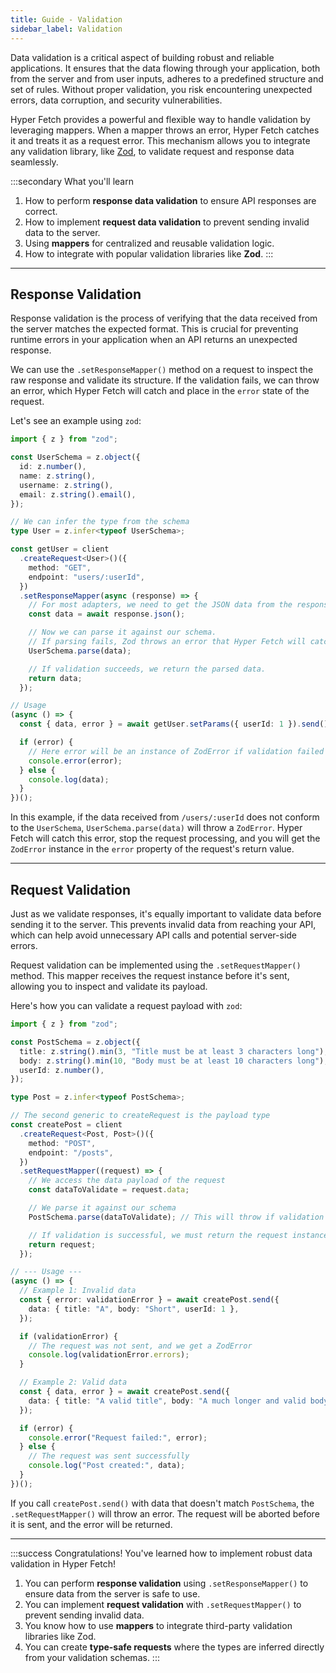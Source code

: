 ```yaml
---
title: Guide - Validation
sidebar_label: Validation
---
```


Data validation is a critical aspect of building robust and reliable applications. It ensures that the data flowing
through your application, both from the server and from user inputs, adheres to a predefined structure and set of rules.
Without proper validation, you risk encountering unexpected errors, data corruption, and security vulnerabilities.

Hyper Fetch provides a powerful and flexible way to handle validation by leveraging mappers. When a mapper throws an
error, Hyper Fetch catches it and treats it as a request error. This mechanism allows you to integrate any validation
library, like [Zod](https://zod.dev/), to validate request and response data seamlessly.

:::secondary What you'll learn

1.  How to perform **response data validation** to ensure API responses are correct.
2.  How to implement **request data validation** to prevent sending invalid data to the server.
3.  Using **mappers** for centralized and reusable validation logic.
4.  How to integrate with popular validation libraries like **Zod**. :::

---

## Response Validation

Response validation is the process of verifying that the data received from the server matches the expected format. This
is crucial for preventing runtime errors in your application when an API returns an unexpected response.

We can use the `.setResponseMapper()` method on a request to inspect the raw response and validate its structure. If the
validation fails, we can throw an error, which Hyper Fetch will catch and place in the `error` state of the request.

Let's see an example using `zod`:

```ts
import { z } from "zod";

const UserSchema = z.object({
  id: z.number(),
  name: z.string(),
  username: z.string(),
  email: z.string().email(),
});

// We can infer the type from the schema
type User = z.infer<typeof UserSchema>;

const getUser = client
  .createRequest<User>()({
    method: "GET",
    endpoint: "users/:userId",
  })
  .setResponseMapper(async (response) => {
    // For most adapters, we need to get the JSON data from the response
    const data = await response.json();

    // Now we can parse it against our schema.
    // If parsing fails, Zod throws an error that Hyper Fetch will catch.
    UserSchema.parse(data);

    // If validation succeeds, we return the parsed data.
    return data;
  });

// Usage
(async () => {
  const { data, error } = await getUser.setParams({ userId: 1 }).send();

  if (error) {
    // Here error will be an instance of ZodError if validation failed
    console.error(error);
  } else {
    console.log(data);
  }
})();
```

In this example, if the data received from `/users/:userId` does not conform to the `UserSchema`,
`UserSchema.parse(data)` will throw a `ZodError`. Hyper Fetch will catch this error, stop the request processing, and
you will get the `ZodError` instance in the `error` property of the request's return value.

---

## Request Validation

Just as we validate responses, it's equally important to validate data before sending it to the server. This prevents
invalid data from reaching your API, which can help avoid unnecessary API calls and potential server-side errors.

Request validation can be implemented using the `.setRequestMapper()` method. This mapper receives the request instance
before it's sent, allowing you to inspect and validate its payload.

Here's how you can validate a request payload with `zod`:

```ts
import { z } from "zod";

const PostSchema = z.object({
  title: z.string().min(3, "Title must be at least 3 characters long"),
  body: z.string().min(10, "Body must be at least 10 characters long"),
  userId: z.number(),
});

type Post = z.infer<typeof PostSchema>;

// The second generic to createRequest is the payload type
const createPost = client
  .createRequest<Post, Post>()({
    method: "POST",
    endpoint: "/posts",
  })
  .setRequestMapper((request) => {
    // We access the data payload of the request
    const dataToValidate = request.data;

    // We parse it against our schema
    PostSchema.parse(dataToValidate); // This will throw if validation fails

    // If validation is successful, we must return the request instance
    return request;
  });

// --- Usage ---
(async () => {
  // Example 1: Invalid data
  const { error: validationError } = await createPost.send({
    data: { title: "A", body: "Short", userId: 1 },
  });

  if (validationError) {
    // The request was not sent, and we get a ZodError
    console.log(validationError.errors);
  }

  // Example 2: Valid data
  const { data, error } = await createPost.send({
    data: { title: "A valid title", body: "A much longer and valid body", userId: 1 },
  });

  if (error) {
    console.error("Request failed:", error);
  } else {
    // The request was sent successfully
    console.log("Post created:", data);
  }
})();
```

If you call `createPost.send()` with data that doesn't match `PostSchema`, the `.setRequestMapper()` will throw an
error. The request will be aborted before it is sent, and the error will be returned.

---

:::success Congratulations! You've learned how to implement robust data validation in Hyper Fetch!

1.  You can perform **response validation** using `.setResponseMapper()` to ensure data from the server is safe to use.
2.  You can implement **request validation** with `.setRequestMapper()` to prevent sending invalid data.
3.  You know how to use **mappers** to integrate third-party validation libraries like Zod.
4.  You can create **type-safe requests** where the types are inferred directly from your validation schemas. :::

